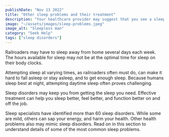 ```yaml
---
publishDate: "Nov 13 2022"
title: "Other sleep problems and their treatment"
description: "Your healthcare provider may suggest that you see a sleep specialist, and refer you to a sleep center in your area."
image: "~/assets/images/sleep-problems.jpeg"
image_alt: "Sleepless man"
category: "Seek Help"
tags: ["sleep disorders"]
---
```


<YouTube embed_url="https://www.youtube.com/embed/D4sJqnieMQA" title="Consider Medication and Behavioral Tactics" duration="1:30" description="Stephen Amira, PhD, of Harvard, discusses when you may want to take medication to aid sleep, try to change behavior, or combine these strategies." />

Railroaders may have to sleep away from home several days each week. The hours available for sleep may not be at the optimal time for sleep on their body clocks.

Attempting sleep at varying times, as railroaders often must do, can make it hard to fall asleep or stay asleep, and to get enough sleep. Because humans sleep best at night, attempting daytime sleep often proves challenging.

Sleep disorders may keep you from getting the sleep you need. Effective treatment can help you sleep better, feel better, and function better on and off the job.

Sleep specialists have identified more than 60 sleep disorders. While some are mild, others can sap your energy, and harm your health. Other health problems also may mimic sleep disorders. Read on in this section to understand details of some of the most common sleep problems.